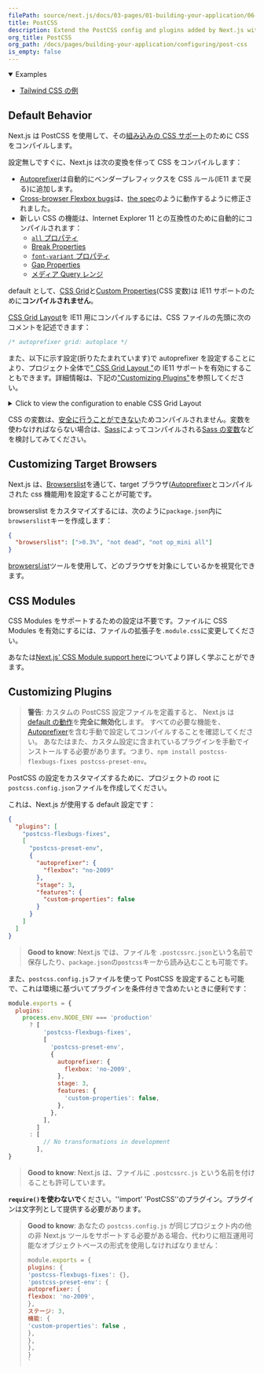 ```yaml
---
filePath: source/next.js/docs/03-pages/01-building-your-application/06-configuring/09-post-css.mdx
title: PostCSS
description: Extend the PostCSS config and plugins added by Next.js with your own.
org_title: PostCSS
org_path: /docs/pages/building-your-application/configuring/post-css
is_empty: false
---
```


<details open>
  <summary>Examples</summary>

- [Tailwind CSS の例](https://github.com/vercel/next.js/tree/canary/examples/with-tailwindcss)

</details>

## Default Behavior

Next.js は PostCSS を使用して、その[組み込みの CSS サポート](/ja/javascript/next.js/v14/03-pages/01-building-your-application/04-styling)のために CSS をコンパイルします。

設定無しですぐに、Next.js は次の変換を伴って CSS をコンパイルします：

- [Autoprefixer](https://github.com/postcss/autoprefixer)は自動的にベンダープレフィックスを CSS ルール(IE11 まで戻る)に追加します。
- [Cross-browser Flexbox bugs](https://github.com/philipwalton/flexbugs)は、[the spec](https://www.w3.org/TR/css-flexbox-1/)のように動作するように修正されました。
- 新しい CSS の機能は、Internet Explorer 11 との互換性のために自動的にコンパイルされます：
  - [`all` プロパティ](https://developer.mozilla.org/docs/Web/CSS/all)
  - [Break Properties](https://developer.mozilla.org/docs/Web/CSS/break-after)
  - [`font-variant` プロパティ](https://developer.mozilla.org/docs/Web/CSS/font-variant)
  - [Gap Properties](https://developer.mozilla.org/docs/Web/CSS/gap)
  - [メディア Query レンジ](https://developer.mozilla.org/docs/Web/CSS/Media_Queries/Using_media_queries#Syntax_improvements_in_Level_4)

default として、[CSS Grid](https://www.w3.org/TR/css-grid-1/)と[Custom Properties](https://developer.mozilla.org/docs/Web/CSS/var)(CSS 変数)は IE11 サポートのために**コンパイルされません**。

[CSS Grid Layout](https://developer.mozilla.org/docs/Web/CSS/grid)を IE11 用にコンパイルするには、CSS ファイルの先頭に次のコメントを記述できます：

```css
/* autoprefixer grid: autoplace */
```

また、以下に示す設定(折りたたまれています)で autoprefixer を設定することにより、プロジェクト全体で[" CSS Grid Layout "](https://developer.mozilla.org/docs/Web/CSS/grid)の IE11 サポートを有効にすることもできます。詳細情報は、下記の["Customizing Plugins"](#customizing-plugins)を参照してください。

<details>
  <summary>Click to view the configuration to enable CSS Grid Layout</summary>

```json:postcss.config.json
{
  "plugins": [
    "postcss-flexbugs-fixes",
    [
      "postcss-preset-env",
      {
        "autoprefixer": {
          "flexbox": "no-2009",
          "grid": "autoplace"
        },
        "stage": 3,
        "features": {
          "custom-properties": false
        }
      }
    ]
  ]
}
```

</details>

CSS の変数は、[安全に行うことができない](https://github.com/MadLittleMods/postcss-css-variables#caveats)ためコンパイルされません。変数を使わなければならない場合は、[Sass](https://sass-lang.com/)によってコンパイルされる[Sass の変数](https://sass-lang.com/documentation/variables)などを検討してみてください。

## Customizing Target Browsers

Next.js は、[Browserslist](https://github.com/browserslist/browserslist)を通じて、target ブラウザ([Autoprefixer](https://github.com/postcss/autoprefixer)とコンパイルされた css 機能用)を設定することが可能です。

browserslist をカスタマイズするには、次のように`package.json`内に`browserslist`キーを作成します：

```json:package.json
{
  "browserslist": [">0.3%", "not dead", "not op_mini all"]
}
```

[browsersl.ist](https://browsersl.ist/?q=%3E0.3%25%2C+not+ie+11%2C+not+dead%2C+not+op_mini+all)ツールを使用して、どのブラウザを対象にしているかを視覚化できます。

## CSS Modules

CSS Modules をサポートするための設定は不要です。ファイルに CSS Modules を有効にするには、ファイルの拡張子を`.module.css`に変更してください。

あなたは[Next.js' CSS Module support here](/ja/javascript/next.js/v14/03-pages/01-building-your-application/04-styling)についてより詳しく学ぶことができます。

## Customizing Plugins

> **警告**: カスタムの PostCSS 設定ファイルを定義すると、 Next.js は[default の動作](#default-behavior)を**完全に無効化**します。
> すべての必要な機能を、[Autoprefixer](https://github.com/postcss/autoprefixer)を含む手動で設定してコンパイルすることを確認してください。
> あなたはまた、カスタム設定に含まれているプラグインを手動でインストールする必要があります。つまり、`npm install postcss-flexbugs-fixes postcss-preset-env`。

PostCSS の設定をカスタマイズするために、プロジェクトの root に`postcss.config.json`ファイルを作成してください。

これは、Next.js が使用する default 設定です：

```json:postcss.config.json
{
  "plugins": [
    "postcss-flexbugs-fixes",
    [
      "postcss-preset-env",
      {
        "autoprefixer": {
          "flexbox": "no-2009"
        },
        "stage": 3,
        "features": {
          "custom-properties": false
        }
      }
    ]
  ]
}
```

> **Good to know**: Next.js では、ファイルを `.postcssrc.json`という名前で保存したり、`package.json`の`postcss`キーから読み込むことも可能です。

また、`postcss.config.js`ファイルを使って PostCSS を設定することも可能で、これは環境に基づいてプラグインを条件付きで含めたいときに便利です：

```js:postcss.config.js
module.exports = {
  plugins:
    process.env.NODE_ENV === 'production'
      ? [
          'postcss-flexbugs-fixes',
          [
            'postcss-preset-env',
            {
              autoprefixer: {
                flexbox: 'no-2009',
              },
              stage: 3,
              features: {
                'custom-properties': false,
              },
            },
          ],
        ]
      : [
          // No transformations in development
        ],
}
```

> **Good to know**: Next.js は、ファイルに `.postcssrc.js` という名前を付けることも許可しています。

**`require()`を使わないで**ください。''import' 'PostCSS'’のプラグイン。プラグインは文字列として提供する必要があります。

> **Good to know**: あなたの `postcss.config.js` が同じプロジェクト内の他の非 Next.js ツールをサポートする必要がある場合、代わりに相互運用可能なオブジェクトベースの形式を使用しなければなりません：
>
> ```js
> module.exports = {
> plugins: {
> 'postcss-flexbugs-fixes': {},
> 'postcss-preset-env': {
> autoprefixer: {
> flexbox: 'no-2009',
> },
> ステージ: 3,
> 機能: {
> 'custom-properties': false ,
> },
> },
> },
> }
> `
> ```
